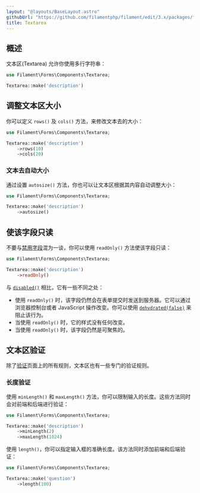 ```yaml
---
layout: "@layouts/BaseLayout.astro"
githubUrl: "https://github.com/filamentphp/filament/edit/3.x/packages/forms/docs/03-fields/15-textarea.md"
title: Textarea
---
```


## 概述

文本区(Textarea) 允许你使用多行字符串：

```php
use Filament\Forms\Components\Textarea;

Textarea::make('description')
```

<AutoScreenshot name="forms/fields/textarea/simple" alt="Textarea" version="3.x" />

## 调整文本区大小

你可以定义 `rows()` 及 `cols()` 方法，来修改文本去的大小：

```php
use Filament\Forms\Components\Textarea;

Textarea::make('description')
    ->rows(10)
    ->cols(20)
```

### 文本去自动大小

通过设置 `autosize()` 方法，你也可以让文本区根据其内容自动调整大小：

```php
use Filament\Forms\Components\Textarea;

Textarea::make('description')
    ->autosize()
```

## 使该字段只读

不要与[禁用字段](getting-started#禁用字段)混为一谈，你可以使用 `readOnly()` 方法使该字段只读：

```php
use Filament\Forms\Components\Textarea;

Textarea::make('description')
    ->readOnly()
```

与 [`disabled()`](getting-started#禁用字段) 相比，它有一些不同之处：

- 使用 `readOnly()` 时，该字段仍然会在表单提交时发送到服务器。它可以通过浏览器控制台或者 JavaScript 操作改变。你可以使用 [`dehydrated(false)`](advanced#preventing-a-field-from-being-dehydrated) 来阻止该行为。
- 当使用 `readOnly()` 时，它的样式没有任何改变。
- 当使用 `readOnly()` 时，该字段仍然是可聚焦的。

## 文本区验证

除了[验证](../validation)页面上的所有规则，文本区也有一些专门的验证规则。

### 长度验证

使用 `minLength()` 和 `maxLength()` 方法，你可以限制输入的长度。这些方法同时会对前端和后端进行验证：

```php
use Filament\Forms\Components\Textarea;

Textarea::make('description')
    ->minLength(2)
    ->maxLength(1024)
```

使用 `length()`，你可以指定输入框的准确长度。该方法同时添加前端和后端验证：

```php
use Filament\Forms\Components\Textarea;

Textarea::make('question')
    ->length(100)
```
